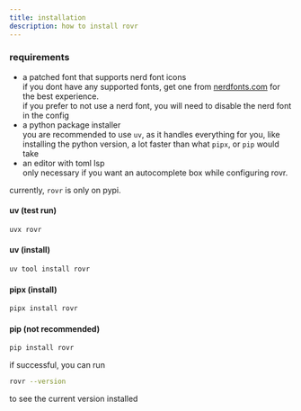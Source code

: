 ---
title: installation
description: how to install rovr
---

### requirements

- a patched font that supports nerd font icons
  <br />
  if you dont have any supported fonts, get one from
  [nerdfonts.com](https://www.nerdfonts.com/font-downloads) for the best
  experience.
  <br />
  if you prefer to not use a nerd font, you will need to disable the nerd font
  in the config
- a python package installer
  <br />
  you are recommended to use `uv`, as it handles everything for you, like
  installing the python version, a lot faster than what `pipx`, or `pip` would
  take
- an editor with toml lsp
  <br />
  only necessary if you want an autocomplete box while configuring rovr.

currently, `rovr` is only on pypi.

#### uv (test run)

```sh
uvx rovr
```

#### uv (install)

```sh
uv tool install rovr
```

#### pipx (install)

```sh
pipx install rovr
```

#### pip (not recommended)

```sh
pip install rovr
```

if successful, you can run

```sh
rovr --version
```

to see the current version installed
